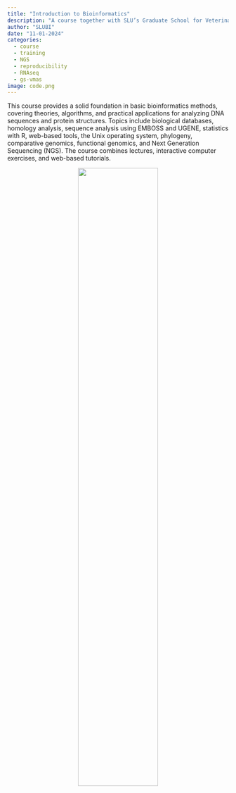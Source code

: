 ```yaml
---
title: "Introduction to Bioinformatics"
description: "A course together with SLU’s Graduate School for Veterinary Medicine and Animal Science."
author: "SLUBI"
date: "11-01-2024"
categories:
  - course
  - training
  - NGS
  - reproducibility
  - RNAseq
  - gs-vmas
image: code.png
---
```


This course provides a solid foundation in basic bioinformatics methods, covering theories, algorithms, and practical applications for analyzing DNA sequences and protein structures. Topics include biological databases, homology analysis, sequence analysis using EMBOSS and UGENE, statistics with R, web-based tools, the Unix operating system, phylogeny, comparative genomics, functional genomics, and Next Generation Sequencing (NGS). The course combines lectures, interactive computer exercises, and web-based tutorials.

<center>
![](code.png){.class width=60%}